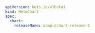 ```yaml
apiVersion: kots.io/v1beta1
kind: HelmChart
spec:
  chart:
    releaseName: samplechart-release-1
```
